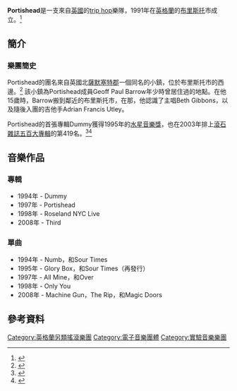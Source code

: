 {{Infobox band
| name = Portishead
| image = Portishead Wolverhampton 20080413-1.jpg
| Img_capt            = Portishead在[[英國|英國]][[伍爾弗漢普頓|伍爾弗漢普頓]]的演唱會。
| Img_size            = 
| background          = group_or_band
| Alias               = 
| country             = {{UK}}
| origin              = {{UK}}[[英格蘭|英格蘭]][[布里斯托|布里斯托]]
| years_active        = 1991年至今
| record_label        = Island Records（1991年至2009年）
| Genre               = [[Trip_hop|Trip hop]]<br />[[電音|電音]]
| URL                 = [http://portishead.co.uk Portishead.co.uk]
| Current_members     = Geoff Paul Barrow<br />Beth Gibbons<br />Adrian Francis Utley
| Past_members        =
}}
'''Portishead'''是一支來自[[英國|英國]]的[[trip_hop|trip hop]]樂隊，1991年在[[英格蘭|英格蘭]]的[[布里斯托|布里斯托]]市成立。<ref>{{cite web|author=Coyle, Jake|url=http://www.sfgate.com/cgi-bin/article.cgi?f=/c/a/2008/05/10/DDP110JLQF.DTL&type=music|title=Portishead back after 10-year hiatus|work=[[舊金山紀事報|舊金山紀事報]]|date=2008-05-10|accessdate=2009-07-18|archive-date=2008-05-14|archive-url=https://web.archive.org/web/20080514065255/http://www.sfgate.com/cgi-bin/article.cgi?f=%2Fc%2Fa%2F2008%2F05%2F10%2FDDP110JLQF.DTL&type=music|dead-url=no}}</ref>

== 簡介 ==
=== 樂團簡史 ===
Portishead的團名來自英國北[[薩默塞特郡|薩默塞特郡]]一個同名的小鎮，位於布里斯托市的西邊。<ref>{{cite web|url=http://maps.google.com.tw/maps?ie=UTF8&ll=51.46513,-2.684784&spn=0.109724,0.294571&t=h&z=12&brcurrent=3,0x346ef3065c07572f:0xe711f004bf9c5469|title=Portishead和Bristol|work=[[Google地圖|Google地圖]]|accessdate=2009-07-18}}</ref> 該小鎮為Portishead成員Geoff Paul Barrow年少時曾居住過的地點。在他15歲時，Barrow搬到鄰近的布里斯托市，在那，他認識了主唱Beth Gibbons，以及隨後入團的吉他手Adrian Francis Utley。

Portishead的首張專輯Dummy獲得1995年的[[水星音樂獎|水星音樂獎]]，也在2003年排上[[滾石雜誌五百大專輯|滾石雜誌五百大專輯]]的第419名。<ref>{{cite web|author=McLean, Craig|url=http://www.telegraph.co.uk/culture/music/3672545/Portishead-back-on-the-beat.html|title=Portishead: back on the beat|work=[[每日電訊報|每日電訊報]]|date=2008-04-12|accessdate=2009-07-18|archive-date=2009-05-06|archive-url=https://web.archive.org/web/20090506124745/http://www.telegraph.co.uk/culture/music/3672545/Portishead-back-on-the-beat.html|dead-url=no}}</ref><ref>{{cite web|url=http://www.rollingstone.com/news/story/5938174/the_rs_500_greatest_albums_of_all_time/5|title=The RS 500 Greatest Albums of All Time|work=[[滾石雜誌|滾石雜誌]]|date=2008-11-18|accessdate=2009-07-18|archive-date=2008-06-19|archive-url=https://web.archive.org/web/20080619073242/http://www.rollingstone.com/news/story/5938174/the_rs_500_greatest_albums_of_all_time/5|dead-url=no}}</ref>

== 音樂作品 ==
=== 專輯 ===
*1994年 - Dummy
*1997年 - Portishead
*1998年 - Roseland NYC Live
*2008年 - Third
=== 單曲 ===
*1994年 - Numb，和Sour Times
*1995年 - Glory Box，和Sour Times（再發行）
*1997年 - All Mine，和Over
*1998年 - Only You
*2008年 - Machine Gun，The Rip，和Magic Doors

== 參考資料 ==
{{reflist}}

{{Authority control}}
{{DEFAULTSORT:Portishead}}
[[Category:英格蘭另類搖滾樂團|Category:英格蘭另類搖滾樂團]]
[[Category:電子音樂團體|Category:電子音樂團體]]
[[Category:實驗音樂樂團|Category:實驗音樂樂團]]